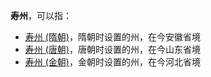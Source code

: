 '''寿州'''，可以指：
*[[寿州_(隋朝)|寿州 (隋朝)]]，隋朝时设置的州，在今安徽省境
*[[寿州_(唐朝)|寿州 (唐朝)]]，唐朝时设置的州，在今山东省境
*[[寿州_(金朝)|寿州 (金朝)]]，金朝时设置的州，在今河北省境
{{Disambig|S|cat=二字中国州名消歧义}}